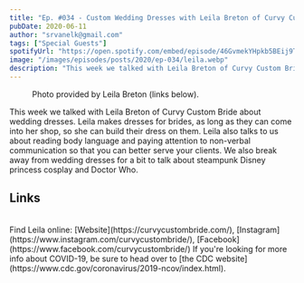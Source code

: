 ```yaml
---
title: "Ep. #034 - Custom Wedding Dresses with Leila Breton of Curvy Custom Bride"
pubDate: 2020-06-11
author: "srvanelk@gmail.com"
tags: ["Special Guests"]
spotifyUrl: "https://open.spotify.com/embed/episode/46GvmekYHpkb5BEij9Txf4?utm_source=generator&theme=0"
image: "/images/episodes/posts/2020/ep-034/leila.webp"
description: "This week we talked with Leila Breton of Curvy Custom Bride about wedding dresses. Leila makes dresses for brides, as long as they can come into her shop, so she can build their dress on them."
---
```



<figure>
  <img src="/images/episodes/posts/2020/ep-034/leila.webp" alt="" />
  <figcaption>Photo provided by Leila Breton (links below).</figcaption>
</figure>

<SpotifyEmbed
  spotifyUrl={frontmatter.spotifyUrl}
  coverImage={frontmatter.image}
  coverAlt={frontmatter.title}
  title="Wedded"
  subtitle="Tap to load this episode"
/>
This week we talked with Leila Breton of Curvy Custom Bride about wedding dresses. Leila makes dresses for brides, as long as they can come into her shop, so she can build their dress on them. Leila also talks to us about reading body language and paying attention to non-verbal communication so that you can better serve your clients. We also break away from wedding dresses for a bit to talk about steampunk Disney princess cosplay and Doctor Who.
<br />
## Links
<br />
Find Leila online: [Website](https://curvycustombride.com/), [Instagram](https://www.instagram.com/curvycustombride/), [Facebook](https://www.facebook.com/curvycustombride/)  
If you're looking for more info about COVID-19, be sure to head over to [the CDC website](https://www.cdc.gov/coronavirus/2019-ncov/index.html).